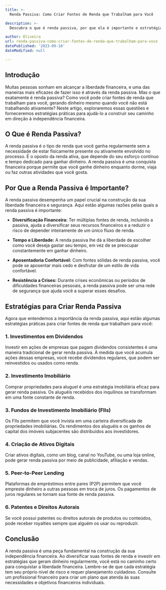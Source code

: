 ```yaml
---
title: >-
  Renda Passiva: Como Criar Fontes de Renda que Trabalham para Você

description: >-
  Descubra o que é renda passiva, por que ela é importante e estratégias práticas para criar fontes de renda que trabalhem para você, gerando dinheiro mesmo quando você não está trabalhando ativamente.

author: Oliveira
url: renda-passiva-como-criar-fontes-de-renda-que-trabalham-para-voce
datePublished: '2023-09-10'
dateModified: null

---
```


## Introdução

Muitas pessoas sonham em alcançar a liberdade financeira, e uma das maneiras mais eficazes de fazer isso é através da renda passiva. Mas o que exatamente é renda passiva? Como você pode criar fontes de renda que trabalham para você, gerando dinheiro mesmo quando você não está trabalhando ativamente? Neste artigo, exploraremos essas questões e forneceremos estratégias práticas para ajudá-lo a construir seu caminho em direção à independência financeira.

## O Que é Renda Passiva?

A renda passiva é o tipo de renda que você ganha regularmente sem a necessidade de estar fisicamente presente ou ativamente envolvido no processo. É o oposto da renda ativa, que depende do seu esforço contínuo e tempo dedicado para ganhar dinheiro. A renda passiva é uma conquista financeira porque permite que você ganhe dinheiro enquanto dorme, viaja ou faz outras atividades que você gosta.

## Por Que a Renda Passiva é Importante?

A renda passiva desempenha um papel crucial na construção da sua liberdade financeira e segurança. Aqui estão algumas razões pelas quais a renda passiva é importante:

- **Diversificação Financeira:** Ter múltiplas fontes de renda, incluindo a passiva, ajuda a diversificar seus recursos financeiros e a reduzir o risco de depender inteiramente de um único fluxo de renda.

- **Tempo e Liberdade:** A renda passiva lhe dá a liberdade de escolher como você deseja gastar seu tempo, em vez de se preocupar constantemente em ganhar dinheiro.

- **Aposentadoria Confortável:** Com fontes sólidas de renda passiva, você pode se aposentar mais cedo e desfrutar de um estilo de vida confortável.

- **Resistência a Crises:** Durante crises econômicas ou períodos de dificuldades financeiras pessoais, a renda passiva pode ser uma rede de segurança que ajuda você a superar esses desafios.

## Estratégias para Criar Renda Passiva

Agora que entendemos a importância da renda passiva, aqui estão algumas estratégias práticas para criar fontes de renda que trabalham para você:

### 1. Investimentos em Dividendos

Investir em ações de empresas que pagam dividendos consistentes é uma maneira tradicional de gerar renda passiva. À medida que você acumula ações dessas empresas, você recebe dividendos regulares, que podem ser reinvestidos ou usados como renda.

### 2. Investimento Imobiliário

Comprar propriedades para aluguel é uma estratégia imobiliária eficaz para gerar renda passiva. Os aluguéis recebidos dos inquilinos se transformam em uma fonte constante de renda.

### 3. Fundos de Investimento Imobiliário (FIIs)

Os FIIs permitem que você invista em uma carteira diversificada de propriedades imobiliárias. Os rendimentos dos aluguéis e os ganhos de capital dos imóveis subjacentes são distribuídos aos investidores.

### 4. Criação de Ativos Digitais

Criar ativos digitais, como um blog, canal no YouTube, ou uma loja online, pode gerar renda passiva por meio de publicidade, afiliação e vendas.

### 5. Peer-to-Peer Lending

Plataformas de empréstimos entre pares (P2P) permitem que você empreste dinheiro a outras pessoas em troca de juros. Os pagamentos de juros regulares se tornam sua fonte de renda passiva.

### 6. Patentes e Direitos Autorais

Se você possui patentes ou direitos autorais de produtos ou conteúdos, pode receber royalties sempre que alguém os usar ou reproduzir.

## Conclusão

A renda passiva é uma peça fundamental na construção da sua independência financeira. Ao diversificar suas fontes de renda e investir em estratégias que geram dinheiro regularmente, você está no caminho certo para conquistar a liberdade financeira. Lembre-se de que cada estratégia tem seu próprio nível de risco e requer planejamento cuidadoso. Consulte um profissional financeiro para criar um plano que atenda às suas necessidades e objetivos financeiros individuais.
